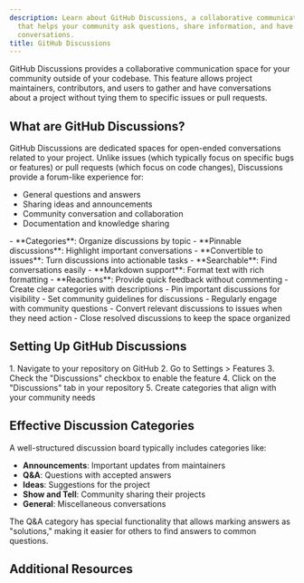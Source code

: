 ```yaml
---
description: Learn about GitHub Discussions, a collaborative communication feature
  that helps your community ask questions, share information, and have open-ended
  conversations.
title: GitHub Discussions
---
```


GitHub Discussions provides a collaborative communication space for your community outside of your codebase. This feature allows project maintainers, contributors, and users to gather and have conversations about a project without tying them to specific issues or pull requests.

## What are GitHub Discussions?

GitHub Discussions are dedicated spaces for open-ended conversations related to your project. Unlike issues (which typically focus on specific bugs or features) or pull requests (which focus on code changes), Discussions provide a forum-like experience for:

- General questions and answers
- Sharing ideas and announcements
- Community conversation and collaboration
- Documentation and knowledge sharing

<Tabs>
  <TabItem label="Key Features">
    - **Categories**: Organize discussions by topic
    - **Pinnable discussions**: Highlight important conversations
    - **Convertible to issues**: Turn discussions into actionable tasks
    - **Searchable**: Find conversations easily
    - **Markdown support**: Format text with rich formatting
    - **Reactions**: Provide quick feedback without commenting
  </TabItem>
  <TabItem label="Best Practices">
    - Create clear categories with descriptions
    - Pin important discussions for visibility
    - Set community guidelines for discussions
    - Regularly engage with community questions
    - Convert relevant discussions to issues when they need action
    - Close resolved discussions to keep the space organized
  </TabItem>
</Tabs>

## Setting Up GitHub Discussions

<Steps>
  1. Navigate to your repository on GitHub
  2. Go to Settings > Features
  3. Check the "Discussions" checkbox to enable the feature
  4. Click on the "Discussions" tab in your repository
  5. Create categories that align with your community needs
</Steps>

## Effective Discussion Categories

A well-structured discussion board typically includes categories like:

- **Announcements**: Important updates from maintainers
- **Q&A**: Questions with accepted answers
- **Ideas**: Suggestions for the project
- **Show and Tell**: Community sharing their projects
- **General**: Miscellaneous conversations

<Aside type="tip">
  The Q&A category has special functionality that allows marking answers as "solutions," making it easier for others to find answers to common questions.
</Aside>

## Additional Resources

<CardGrid>
  <LinkCard 
    title="Official GitHub Documentation" 
    href="https://docs.github.com/en/discussions"
    description="Complete documentation on GitHub Discussions from GitHub" 
  />
  <LinkCard 
    title="GitHub Blog: Introducing Discussions" 
    href="https://github.blog/2020-05-06-new-from-satellite-2020-github-discussions-codespaces-securing-code-and-more/"
    description="Original announcement post for GitHub Discussions" 
  />
  <LinkCard 
    title="GitHub Discussions - Video Guide" 
    href="https://www.youtube.com/watch?v=IpBw2SJkFyk"
    description="Video tutorial on setting up and using GitHub Discussions" 
  />
</CardGrid>
